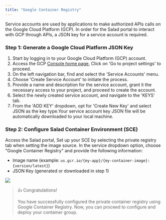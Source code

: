 ```yaml
---
title: "Google Container Registry"
---
```


Service accounts are used by applications to make authorized APIs calls on the Google Cloud Platform (GCP). In order for the Salad portal to interact with GCP through APIs, a JSON key for a service account is required.

### Step 1: Generate a Google Cloud Platform JSON Key

1. Start by logging in to your Google Cloud Platform (GCP) account.
2. Access the GCP [Console home page](https://console.cloud.google.com), Click on 'Go to project settings' to proceed.
3. On the left navigation bar, find and select the 'Service Accounts' menu.
4. Choose 'Create Service Account' to initiate the process.
5. Provide a name and description for the service account, grant it the necessary access to your project, and proceed to create the account.
6. Select the newly created service account, and navigate to the 'KEYS' tab.
7. From the 'ADD KEY' dropdown, opt for 'Create New Key' and select JSON as the key type.Your service account key JSON file will be automatically downloaded to your local machine.

### Step 2: Configure Salad Container Environment (SCE)

Access the Salad portal, Set up your SCE by selecting the private registry tab when setting the image source. In the service dropdown option, choose "Google Container Registry" and provide the following information:

- Image name (example: `us.gcr.io/{my-app}/{my-container-image}:{version/latest}`)
- JSON Key (generated or downloaded in step 1)

<img src="container-engine\images\9c618e0-image.png"/>

> 👍 Congratulations!
>
> You have successfully configured the private container registry using Google Container Registry. Now, you can proceed to configure and deploy your container group.
